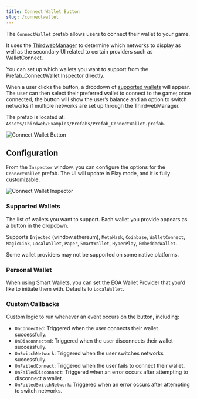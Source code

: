 ```yaml
---
title: Connect Wallet Button
slug: /connectwallet
---
```


The `ConnectWallet` prefab allows users to connect their wallet to your game.

It uses the [ThirdwebManager](/unity/ThirdwebManager) to determine which networks to display as well as the secondary UI related to certain providers such as WalletConnect.

You can set up which wallets you want to support from the Prefab_ConnectWallet Inspector directly.

When a user clicks the button, a dropdown of [supported wallets](#supported-wallets) will appear. The user can then
select their preferred wallet to connect to the game; once connected, the button will show the user&rsquo;s balance and an option to
switch networks if multiple networks are set up through the ThirdwebManager.

The prefab is located at: `Assets/Thirdweb/Examples/Prefabs/Prefab_ConnectWallet.prefab`.

![Connect Wallet Button](../assets/connectwallet.png)

## Configuration

From the `Inspector` window, you can configure the options for the `ConnectWallet` prefab. The UI will update in Play mode, and it is fully customizable.

![Connect Wallet Inspector](../assets/connectwalletinspector.png)

### Supported Wallets

The list of wallets you want to support.
Each wallet you provide appears as a button in the dropdown.

Supports `Injected` (window.ethereum), `MetaMask`, `Coinbase`, `WalletConnect`, `MagicLink`, `LocalWallet`, `Paper`, `SmartWallet`, `HyperPlay`, `EmbeddedWallet`.

Some wallet providers may not be supported on some native platforms.

### Personal Wallet

When using Smart Wallets, you can set the EOA Wallet Provider that you'd like to initiate them with. Defaults to `LocalWallet`.

### Custom Callbacks

Custom logic to run whenever an event occurs on the button, including:

- `OnConnected`: Triggered when the user connects their wallet successfully.
- `OnDisconnected`: Triggered when the user disconnects their wallet successfully.
- `OnSwitchNetwork`: Triggered when the user switches networks successfully.
- `OnFailedConnect`: Triggered when the user fails to connect their wallet.
- `OnFailedDisconnect`: Triggered when an error occurs after attempting to disconnect a wallet.
- `OnFailedSwitchNetwork`: Triggered when an error occurs after attempting to switch networks.
